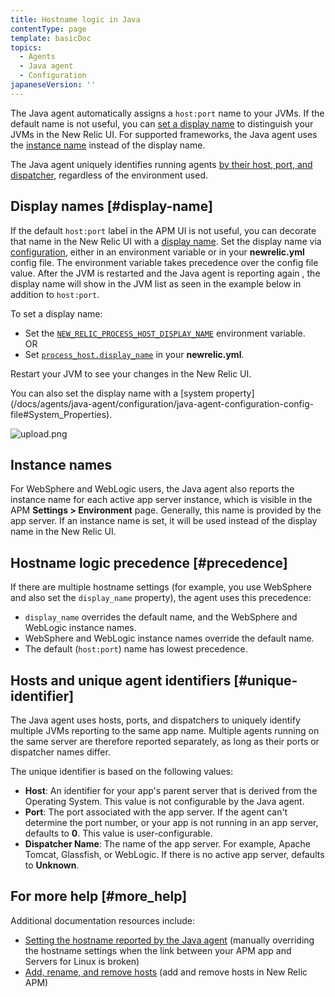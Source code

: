 ```yaml
---
title: Hostname logic in Java
contentType: page
template: basicDoc
topics:
  - Agents
  - Java agent
  - Configuration
japaneseVersion: ''
---
```


The Java agent automatically assigns a `host:port` name to your JVMs. If the default name is not useful, you can [set a display name](#display-name) to distinguish your JVMs in the New Relic UI. For supported frameworks, the Java agent uses the [instance name](#instance-names) instead of the display name.

The Java agent uniquely identifies running agents [by their host, port, and dispatcher](#unique-identifier), regardless of the environment used.

## Display names [#display-name]

If the default `host:port` label in the APM UI is not useful, you can decorate that name in the New Relic UI with a [display name](/docs/apm/new-relic-apm/maintenance/add-rename-remove-hosts#display_name). Set the display name via [configuration](/docs/agents/java-agent/configuration/java-agent-configuration-config-file), either in an environment variable or in your **newrelic.yml** config file. The environment variable takes precedence over the config file value. After the JVM is restarted and the Java agent is reporting again , the display name will show in the JVM list as seen in the example below in addition to `host:port`.

To set a display name:

* Set the [`NEW_RELIC_PROCESS_HOST_DISPLAY_NAME`](https://docs.newrelic.com/docs/agents/java-agent/configuration/java-agent-configuration-config-file#NEW_RELIC_PROCESS_HOST_DISPLAY_NAME) environment variable.  
  OR
* Set [`process_host.display_name`](/docs/agents/java-agent/configuration/java-agent-configuration-config-file#display_name) in your **newrelic.yml**.

Restart your JVM to see your changes in the New Relic UI.

<Callout variant="tip">
  You can also set the display name with a [system property](/docs/agents/java-agent/configuration/java-agent-configuration-config-file#System_Properties).
</Callout>

![upload.png](./images/upload.png "display_name example")

## Instance names

For WebSphere and WebLogic users, the Java agent also reports the instance name for each active app server instance, which is visible in the APM **Settings > Environment** page. Generally, this name is provided by the app server. If an instance name is set, it will be used instead of the display name in the New Relic UI.

## Hostname logic precedence [#precedence]

If there are multiple hostname settings (for example, you use WebSphere and also set the `display_name` property), the agent uses this precedence:

* `display_name` overrides the default name, and the WebSphere and WebLogic instance names.
* WebSphere and WebLogic instance names override the default name.
* The default (`host:port`) name has lowest precedence.

## Hosts and unique agent identifiers [#unique-identifier]

The Java agent uses hosts, ports, and dispatchers to uniquely identify multiple JVMs reporting to the same app name. Multiple agents running on the same server are therefore reported separately, as long as their ports or dispatcher names differ.

The unique identifier is based on the following values:

* **Host**: An identifier for your app's parent server that is derived from the Operating System. This value is not configurable by the Java agent.
* **Port**: The port associated with the app server. If the agent can't determine the port number, or your app is not running in an app server, defaults to **0**. This value is user-configurable.
* **Dispatcher Name**: The name of the app server. For example, Apache Tomcat, Glassfish, or WebLogic. If there is no active app server, defaults to **Unknown**.

## For more help [#more_help]

Additional documentation resources include:

* [Setting the hostname reported by the Java agent](/docs/agents/java-agent/troubleshooting/setting-hostname-reported-java-agent) (manually overriding the hostname settings when the link between your APM app and Servers for Linux is broken)
* [Add, rename, and remove hosts](/docs/apm/new-relic-apm/maintenance/add-rename-remove-hosts) (add and remove hosts in New Relic APM)

